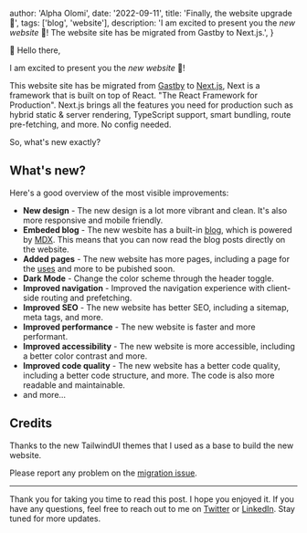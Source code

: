 
  author: 'Alpha Olomi',
  date: '2022-09-11',
  title: 'Finally, the website upgrade 🎊',
  tags: ['blog', 'website'],
  description:
    'I am excited to present you the *new website* 🎊! The website site has be migrated from Gastby to Next.js.',
}



👋 Hello there,

I am excited to present you the *new website* 🎊!

This website site has be migrated from [Gastby](https://www.gatsbyjs.com) to [Next.js](https://nextjs.org/), Next is a framework that is built on top of React. "The React Framework
for Production". Next.js brings all the features you need for production such as hybrid static & server rendering, TypeScript support, smart bundling, route pre-fetching, and more. No config needed.


So, what's new exactly?

## What's new?

Here's a good overview of the most visible improvements:

- **New design** - The new design is a lot more vibrant and clean. It's also more responsive and mobile friendly.
- **Embeded blog** - The new wesbite has a built-in [blog](https://alphaolomi.com/articles), which is powered by [MDX](https://mdxjs.com/). This means that you can now read the blog posts directly on the website.
- **Added pages** - The new website has more pages, including a page for the [uses](https://alphaolomi.com/uses) and more to be pubished soon.
- **Dark Mode** - Change the color scheme through the header toggle.
- **Improved navigation** - Improved the navigation experience with client-side routing and prefetching.
- **Improved SEO** - The new website has better SEO, including a sitemap, meta tags, and more.
- **Improved performance** - The new website is faster and more performant.
- **Improved accessibility** - The new website is more accessible, including a better color contrast and more.
- **Improved code quality** - The new website has a better code quality, including a better code structure, and more. The code is also more readable and maintainable.
- and more...

## Credits

Thanks to the new TailwindUI themes that I used as a base to build the new website.

Please report any problem on the [migration issue](https://github.com/alphaolomi/alphaolomi.com/issues/52).

---

Thank you for taking you time to read this post. I hope you enjoyed it. If you have any questions, feel free to reach out to me on [Twitter](https://twitter.com/alphaolomi) or [LinkedIn](https://www.linkedin.com/in/alphaolomi/). Stay tuned for more updates.

